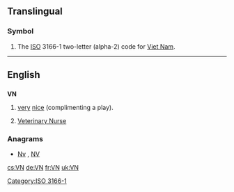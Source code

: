 ==Translingual==

===Symbol===
{{infl|mul|symbol}}

# The [[ISO]] 3166-1 two-letter (alpha-2) code for [[Viet Nam]].

[[Category:ISO 3166-1]]
----

==English==

==={{initialism}}===
'''VN'''

# {{online gaming}} [[very]] [[nice]] (complimenting a play).
# {{Ireland}}{{UK}}{{New Zealand}}{{Australia}}{{South Africa}}[[Veterinary Nurse]]
===Anagrams===
* [[Nv#English|Nv]] , [[NV#English|NV]]

[[cs:VN]]
[[de:VN]]
[[fr:VN]]
[[uk:VN]]